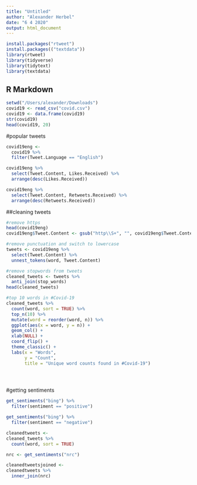 ```yaml
---
title: "Untitled"
author: "Alexander Herbel"
date: "6 4 2020"
output: html_document
---
```


```r
install.packages("rtweet")
install.packages(("textdata"))
library(rtweet)
library(tidyverse)
library(tidytext)
library(textdata)

```

## R Markdown




```r
setwd("/Users/alexander/Downloads")
covid19 <- read_csv("covid.csv")
covid19 <- data.frame(covid19)
str(covid19)
head(covid19, 20)
```
#popular tweets

```r
covid19eng <- 
  covid19 %>%
  filter(Tweet.Language == "English")

covid19eng %>%
  select(Tweet.Content, Likes.Received) %>%
  arrange(desc(Likes.Received))

covid19eng %>%
  select(Tweet.Content, Retweets.Received) %>%
  arrange(desc(Retweets.Received))
```
##cleaning tweets

```r
#remove https
head(covid19eng) 
covid19eng$Tweet.Content <- gsub("http\\S+", "", covid19eng$Tweet.Content) 

#remove punctuation and switch to lowercase
tweets <- covid19eng %>%
  select(Tweet.Content) %>%
  unnest_tokens(word, Tweet.Content)

#remove stopwords from tweets
cleaned_tweets <- tweets %>%
  anti_join(stop_words)
head(cleaned_tweets)

#top 10 words in #Covid-19
cleaned_tweets %>%
  count(word, sort = TRUE) %>%
  top_n(10) %>%
  mutate(word = reorder(word, n)) %>%
  ggplot(aes(x = word, y = n)) +
  geom_col() +
  xlab(NULL) +
  coord_flip() +
  theme_classic() +
  labs(x = "Words",
       y = "Count",
       title = "Unique word counts found in #Covid-19")


  
```


#getting sentiments
```r
get_sentiments("bing") %>%
  filter(sentiment == "positive")

get_sentiments("bing") %>%
  filter(sentiment == "negative")

```

```r
cleanedtweets <-
cleaned_tweets %>%
  count(word, sort = TRUE)

nrc <- get_sentiments("nrc")

cleanedtweetsjoined <-
cleanedtweets %>%
  inner_join(nrc) 



  




  



```

